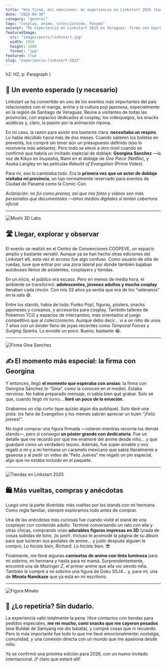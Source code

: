 ```yaml
---
title: "Una firma, mil emociones: mi experiencia en Linkstart 2025 (Santiago, Veraguas)"
date: "2025-04-30"
category: "general"
tags: "cosplay, anime, coleccionismo, Panamá"
excerpt: "Mi experiencia en Linkstart 2025 en Veraguas: firma con Georgina Sánchez, cosplay, cartas Pokémon y cultura otaku en el corazón de Panamá."
featuredImage:
  src: "images/posts/linkstart.jpg"
  width: 1920
  height: 1080
  format: "jpg"
featured: true
slug: "experiencia-linkstart-2025"
---
```



  h2: H2,
  p: Paragraph
}

## 🌟 Un evento esperado (y necesario)

Linkstart se ha convertido en uno de los eventos más importantes del país relacionados con el manga, anime y la cultura pop japonesa, especialmente en la región de Santiago de Veraguas. Reúne a visitantes de todas las provincias, con espacios dedicados al cosplay, los videojuegos, los snacks asiáticos y, claro, la pasión por la animación nipona.

En mi caso, la razón para asistir era bastante clara: **necesitaba un respiro**. Lo había decidido hacía más de dos meses. Cuando salieron los boletos en preventa, los compré sin tener aún un presupuesto definido (eso lo resolvería más adelante). Pero todo se elevó a otro nivel cuando se confirmó que habría un invitado especial de doblaje: **Georgina Sánchez** —la voz de Kikyo en *Inuyasha*, Nami en el doblaje de *One Piece* (Netflix), y Asuka Langley en las películas *Rebuild of Evangelion* (Prime Video).

Para mí, eso lo cambiaba todo. Era la **primera vez que un actor de doblaje visitaba mi provincia**, un lujo normalmente reservado para eventos de Ciudad de Panamá como la Comic-Con.

*Aclaración: no fui como prensa, así que mis fotos y videos son más personales que documentales —otros medios digitales sí tenían cobertura oficial.*

---

![Moshi 3D Labs](/images/posts/3d.png)

## 🛣️ Llegar, explorar y observar

El evento se realizó en el Centro de Convenciones COOPEVE, un espacio amplio y bastante versátil. Aunque ya se han hecho otras ediciones del Linkstart allí, esta vez el acceso fue algo confuso. Como usuario de silla de ruedas, tuve que entrar por una zona lateral por donde también bajaban autobuses llenos de asistentes, cosplayers y tiendas.

En un inicio, el público era escaso. Pero en menos de media hora, el ambiente se transformó: **adolescentes, jóvenes adultos y mucho cosplay** llenaban cada rincón. Con mis 33 años ya sentía que era de los “veteranos“ en la sala 😅.

Entre los stands, había de todo: Funko Pop!, figuras, pósters, snacks japoneses y coreanos, y accesorios para cosplay. También talleres de Pokémon TCG y espacios de intercambio, más orientados al juego competitivo que al coleccionismo. Aunque debo decir… vi a un niño de unos 7 años con un *binder* lleno de joyas recientes como *Temporal Forces* y *Surging Sparks*. Lo envidié un poco. Bueno, bastante 😂.

---

![Firma Gina Sanchez](/images/posts/gina-sanchez.jpeg)

## ✍️ El momento más especial: la firma con Georgina

Y entonces, llegó **el momento que esperaba con ansias**: la firma con Georgina Sánchez (o “Gina”, como la conocen en el medio). Estaba nervioso. No había preparado mensaje, ni sabía bien qué grabar. Solo sé que, cuando llegó mi turno… **lloré un poco de la emoción**.

Grabamos un clip corto (que quizás algún día publique). Solo daré una pista: los fans de Evangelion y los memes sabrán apreciar un buen *“¡Feliz jueves!”*.

No logré comprar una figura firmada —volaron mientras recorría los demás stands—, pero sí conseguí **un póster grande con dedicatoria**. Fue un detalle que me recordó por qué me enamoré del anime desde niño… y que guardaré como un verdadero tesoro. Además, fue súper amable y nos regaló a mí y a mi hermana un caramelo mexicano que sabía literalmente a gaseosa y al pedir un video de “Feliz Jueves“ me regaló un pin especial, algo que no estaba incluido en el paquete.

---

![Tiendas en Linkstart 2025](/images/posts/tienda-linkstart.png)

## 🛍️ Más vueltas, compras y anécdotas

Luego vino la parte divertida: más vueltas por los stands con mi hermana. Como regla familiar, siempre exploramos todo antes de comprar.

Una de las anécdotas más curiosas fue cuando visité el stand de una cosplayer con contenido adulto. Terminé conversando un rato con ella y otras chicas, comprando unas **adorables figuras impresas en 3D** (¡nada de cosas subidas de tono, ¡lo juro!). Incluso le acomodé la página de su álbum para que lucieran sus postales de anime... y justo después alguien le compró. *Lo hiciste bien, Richard. Lo hiciste bien.* 😎

Finalmente, me llevé algunas **camisetas de anime con tinta luminosa** para mi sobrino, mi hermana y hasta para mi mamá. Sorprendentemente, encontré una de *Mazinger Z*, el primer anime que ella vio siendo niña. También le compré a mi sobrino una figura de Goku SSJ4... y, para mí, una de **Minato Namikaze** que ya está en mi escritorio.

---

![Figura Minato](/images/posts/figura-minato.png)

## 💭 ¿Lo repetiría? Sin dudarlo.

La experiencia valió totalmente la pena. Hice contactos con tiendas para pedidos especiales, **me reí mucho, comí snacks que me cayeron pesados** (ese Buldak de Samyang me dio batalla), y compré cosas que ni recuerdo. Pero lo más importante fue todo lo que me llevé emocionalmente: nostalgia, comunidad, y una conexión directa con un mundo que me apasiona desde niño.

Ya se confirmó una próxima edición para 2026, con un nuevo invitado internacional. ¡Y claro que estaré allí!

<CTA category={frontmatter.category} />